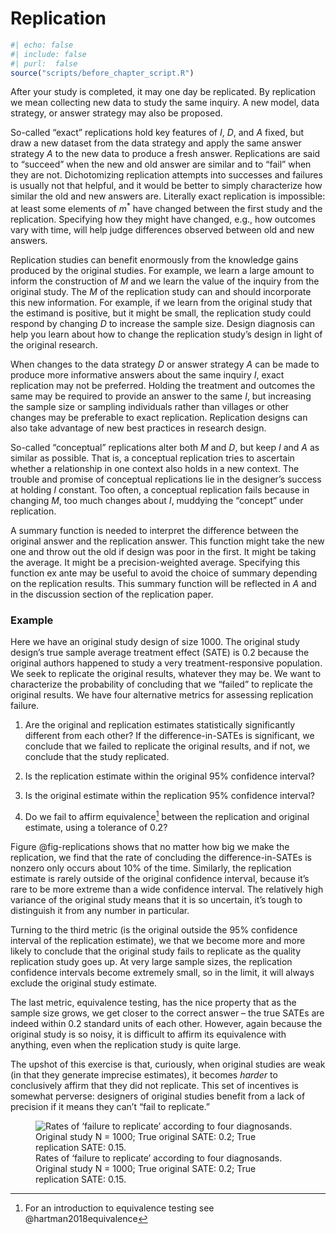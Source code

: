 # Replication {.unnumbered}



```r
#| echo: false
#| include: false
#| purl:  false
source("scripts/before_chapter_script.R")
```

After your study is completed, it may one day be replicated. By replication we mean collecting new data to study the same inquiry. A new model, data strategy, or answer strategy may also be proposed. 

So-called "exact" replications hold key features of *I*, *D*, and *A* fixed, but draw a new dataset from the data strategy and apply the same answer strategy *A* to the new data to produce a fresh answer. Replications are said to "succeed" when the new and old answer are similar and to "fail" when they are not. Dichotomizing replication attempts into successes and failures is usually not that helpful, and it would be better to simply characterize how similar the old and new answers are. Literally exact replication is impossible: at least some elements of $m^*$ have changed between the first study and the replication. Specifying how they might have changed, e.g., how outcomes vary with time, will help judge differences observed between old and new answers.

Replication studies can benefit enormously from the knowledge gains produced by the original studies. For example, we learn a large amount to inform the construction of *M* and we learn the value of the inquiry from the original study. The *M* of the replication study can and should incorporate this new information. For example, if we learn from the original study that the estimand is positive, but it might be small, the replication study could respond by changing *D* to increase the sample size. Design diagnosis can help you learn about how to change the replication study's design in light of the original research.

When changes to the data strategy *D* or answer strategy *A* can be made to produce more informative answers about the same inquiry *I*, exact replication may not be preferred. Holding the treatment and outcomes the same may be required to provide an answer to the same *I*, but increasing the sample size or sampling individuals rather than villages or other changes may be preferable to exact replication. Replication designs can also take advantage of new best practices in research design.

So-called "conceptual" replications alter both *M* and *D*, but keep *I* and *A* as similar as possible. That is, a conceptual replication tries to ascertain whether a relationship in one context also holds in a new context. The trouble and promise of conceptual replications lie in the designer's success at holding *I* constant. Too often, a conceptual replication fails because in changing *M*, too much changes about *I*, muddying the "concept" under replication.

A summary function is needed to interpret the difference between the original answer and the replication answer. This function might take the new one and throw out the old if design was poor in the first. It might be taking the average. It might be a precision-weighted average. Specifying this function ex ante may be useful to avoid the choice of summary depending on the replication results. This summary function will be reflected in *A* and in the discussion section of the replication paper. 

### Example

Here we have an original study design of size 1000. The original study design's true sample average treatment effect (SATE) is 0.2 because the original authors happened to study a very treatment-responsive population. We seek to replicate the original results, whatever they may be. We want to characterize the probability of concluding that we "failed" to replicate the original results. We have four alternative metrics for assessing replication failure.

1. Are the original and replication estimates statistically significantly different from each other? If the difference-in-SATEs is significant, we conclude that we failed to replicate the original results, and if not, we conclude that the study replicated.

2. Is the replication estimate within the original 95% confidence interval?

3. Is the original estimate within the replication 95% confidence interval?

4. Do we fail to affirm equivalence^[For an introduction to equivalence testing see @hartman2018equivalence] between the replication and original estimate, using a tolerance of 0.2? 

Figure @fig-replications shows that no matter how big we make the replication, we find that the rate of concluding the difference-in-SATEs is nonzero only occurs about 10% of the time. Similarly, the replication estimate is rarely outside of the original confidence interval, because it's rare to be more extreme than a wide confidence interval. The relatively high variance of the original study means that it is so uncertain, it's tough to distinguish it from any number in particular. 

Turning to the third metric (is the original outside the 95% confidence interval of the replication estimate), we that we become more and more likely to conclude that the original study fails to replicate as the quality replication study goes up. At very large sample sizes, the replication confidence intervals become extremely small, so in the limit, it will always exclude the original study estimate.

The last metric, equivalence testing, has the nice property that as the sample size grows, we get closer to the correct answer -- the true SATEs are indeed within 0.2 standard units of each other. However, again because the original study is so noisy, it is difficult to affirm its equivalence with anything, even when the replication study is quite large.

The upshot of this exercise is that, curiously, when original studies are weak (in that they generate imprecise estimates), it becomes *harder* to conclusively affirm that they did not replicate. This set of incentives is somewhat perverse: designers of original studies benefit from a lack of precision if it means they can't "fail to replicate."

![Rates of 'failure to replicate' according to four diagnosands. Original study N = 1000; True original SATE: 0.2; True replication SATE: 0.15.](/figures/figure-23-2){#fig:figure-23-2}


<!-- 

TODO: hidden 


**Further reading**.

- @Clemens2017 on distinctions between replication and reanalysis
- @aac4716 on estimating the reproducibility of psychological science, see @Gilbert1037 for a response
- @King1995



-->